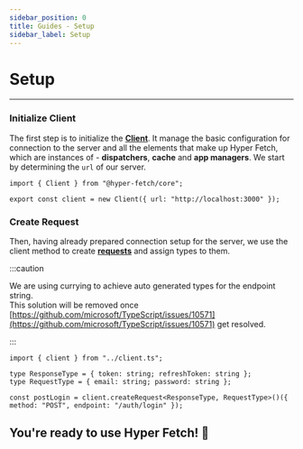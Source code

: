 ```yaml
---
sidebar_position: 0
title: Guides - Setup
sidebar_label: Setup
---
```


# Setup

---

### Initialize Client

The first step is to initialize the **[Client](/documentation/02-core/client.mdx)**. It manage the basic configuration
for connection to the server and all the elements that make up Hyper Fetch, which are instances of - **dispatchers**,
**cache** and **app managers**. We start by determining the `url` of our server.

```tsx title="/src/server/client.ts"
import { Client } from "@hyper-fetch/core";

export const client = new Client({ url: "http://localhost:3000" });
```

### Create Request

Then, having already prepared connection setup for the server, we use the client method to create
**[requests](/documentation/02-core/request.mdx)** and assign types to them.

:::caution

We are using currying to achieve auto generated types for the endpoint string. <br /> This solution will be removed once
[https://github.com/microsoft/TypeScript/issues/10571](https://github.com/microsoft/TypeScript/issues/10571) get
resolved.

:::

```tsx title="/src/server/auth/auth.ts"
import { client } from "../client.ts";

type ResponseType = { token: string; refreshToken: string };
type RequestType = { email: string; password: string };

const postLogin = client.createRequest<ResponseType, RequestType>()({ method: "POST", endpoint: "/auth/login" });
```

## You're ready to use Hyper Fetch! 🎊
